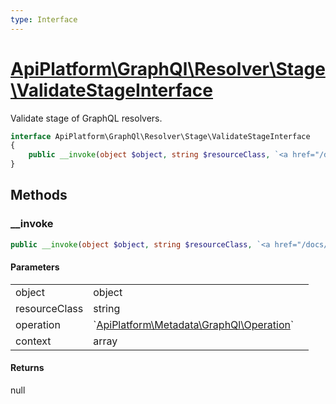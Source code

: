 ```yaml
---
type: Interface
---
```


# [ApiPlatform\GraphQl\Resolver\Stage\ValidateStageInterface](/docs/reference/GraphQl/Resolver/Stage/ValidateStageInterface)

Validate stage of GraphQL resolvers.


```php
interface ApiPlatform\GraphQl\Resolver\Stage\ValidateStageInterface
{
    public __invoke(object $object, string $resourceClass, `<a href="/docs/reference/Metadata/GraphQl/Operation">ApiPlatform\Metadata\GraphQl\Operation</a>` $operation, array $context): null
}
```
## Methods

### __invoke



```php
public __invoke(object $object, string $resourceClass, `<a href="/docs/reference/Metadata/GraphQl/Operation">ApiPlatform\Metadata\GraphQl\Operation</a>` $operation, array $context): null
```

#### Parameters

<table><tbody>
<tr><td>object</td><td>object</td><td></td></tr><tr><td>resourceClass</td><td>string</td><td></td></tr><tr><td>operation</td><td>`<a href="/docs/reference/Metadata/GraphQl/Operation">ApiPlatform\Metadata\GraphQl\Operation</a>`</td><td></td></tr><tr><td>context</td><td>array</td><td></td></tr>
</tbody>
</table>

#### Returns

null
